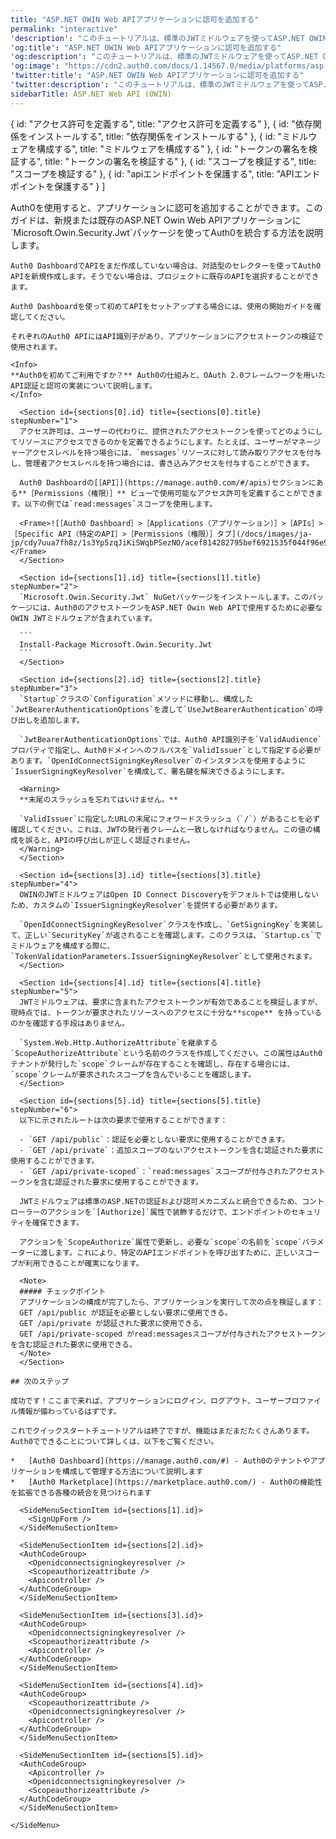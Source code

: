 ```yaml
---
title: "ASP.NET OWIN Web APIアプリケーションに認可を追加する"
permalink: "interactive"
'description': "このチュートリアルは、標準のJWTミドルウェアを使ってASP.NET OWIN APIアプリケーションに認可を追加する方法を説明します。"
'og:title': "ASP.NET OWIN Web APIアプリケーションに認可を追加する"
'og:description': "このチュートリアルは、標準のJWTミドルウェアを使ってASP.NET OWIN APIアプリケーションに認可を追加する方法を説明します。"
'og:image': "https://cdn2.auth0.com/docs/1.14567.0/media/platforms/asp.png"
'twitter:title': "ASP.NET OWIN Web APIアプリケーションに認可を追加する"
'twitter:description': "このチュートリアルは、標準のJWTミドルウェアを使ってASP.NET OWIN APIアプリケーションに認可を追加する方法を説明します。"
sidebarTitle: ASP.NET Web API (OWIN)
---
```





<QuickstartButtons githubLink="https://github.com/auth0-samples/auth0-aspnet-owin-webapi-samples/tree/master/Quickstart/Sample" lang="ja-jp" />

  { id: "アクセス許可を定義する", title: "アクセス許可を定義する" },
  { id: "依存関係をインストールする", title: "依存関係をインストールする" },
  { id: "ミドルウェアを構成する", title: "ミドルウェアを構成する" },
  { id: "トークンの署名を検証する", title: "トークンの署名を検証する" },
  { id: "スコープを検証する", title: "スコープを検証する" },
  { id: "apiエンドポイントを保護する", title: "APIエンドポイントを保護する" }
]

<Recipe>
  <Content>
    Auth0を使用すると、アプリケーションに認可を追加することができます。このガイドは、新規または既存のASP.NET Owin Web APIアプリケーションに`Microsoft.Owin.Security.Jwt`パッケージを使ってAuth0を統合する方法を説明します。

    Auth0 DashboardでAPIをまだ作成していない場合は、対話型のセレクターを使ってAuth0 APIを新規作成します。そうでない場合は、プロジェクトに既存のAPIを選択することができます。

    Auth0 Dashboardを使って初めてAPIをセットアップする場合には、使用の開始ガイドを確認してください。

    それぞれのAuth0 APIにはAPI識別子があり、アプリケーションにアクセストークンの検証で使用されます。

    <Info>
    **Auth0を初めてご利用ですか？** Auth0の仕組みと、OAuth 2.0フレームワークを用いたAPI認証と認可の実装について説明します。
    </Info>

      <Section id={sections[0].id} title={sections[0].title} stepNumber="1">
      アクセス許可は、ユーザーの代わりに、提供されたアクセストークンを使ってどのようにしてリソースにアクセスできるのかを定義できるようにします。たとえば、ユーザーがマネージャーアクセスレベルを持つ場合には、`messages`リソースに対して読み取りアクセスを付与し、管理者アクセスレベルを持つ場合には、書き込みアクセスを付与することができます。

      Auth0 Dashboardの[［API］](https://manage.auth0.com/#/apis)セクションにある**［Permissions（権限）］** ビューで使用可能なアクセス許可を定義することができます。以下の例では`read:messages`スコープを使用します。

      <Frame>![［Auth0 Dashboard］>［Applications（アプリケーション）］>［APIs］>［Specific API（特定のAPI］>［Permissions（権限）］タブ](/docs/images/ja-jp/cdy7uua7fh8z/1s3Yp5zqJiKiSWqbPSezNO/acef814282795bef6921535f044f96e9/Quickstarts_API.png)</Frame>
      </Section>

      <Section id={sections[1].id} title={sections[1].title} stepNumber="2">
      `Microsoft.Owin.Security.Jwt` NuGetパッケージをインストールします。このパッケージには、Auth0のアクセストークンをASP.NET Owin Web APIで使用するために必要なOWIN JWTミドルウェアが含まれています。

      ```
      Install-Package Microsoft.Owin.Security.Jwt
      ```
      </Section>

      <Section id={sections[2].id} title={sections[2].title} stepNumber="3">
      `Startup`クラスの`Configuration`メソッドに移動し、構成した`JwtBearerAuthenticationOptions`を渡して`UseJwtBearerAuthentication`の呼び出しを追加します。

      `JwtBearerAuthenticationOptions`では、Auth0 API識別子を`ValidAudience`プロパティで指定し、Auth0ドメインへのフルパスを`ValidIssuer`として指定する必要があります。`OpenIdConnectSigningKeyResolver`のインスタンスを使用するように`IssuerSigningKeyResolver`を構成して、署名鍵を解決できるようにします。

      <Warning>
      **末尾のスラッシュを忘れてはいけません。**

      `ValidIssuer`に指定したURLの末尾にフォワードスラッシュ（`/`）があることを必ず確認してください。これは、JWTの発行者クレームと一致しなければなりません。この値の構成を誤ると、APIの呼び出しが正しく認証されません。
      </Warning>
      </Section>

      <Section id={sections[3].id} title={sections[3].title} stepNumber="4">
      OWINのJWTミドルウェアはOpen ID Connect Discoveryをデフォルトでは使用しないため、カスタムの`IssuerSigningKeyResolver`を提供する必要があります。

      `OpenIdConnectSigningKeyResolver`クラスを作成し、`GetSigningKey`を実装して、正しい`SecurityKey`が返されることを確認します。このクラスは、`Startup.cs`でミドルウェアを構成する際に、`TokenValidationParameters.IssuerSigningKeyResolver`として使用されます。
      </Section>

      <Section id={sections[4].id} title={sections[4].title} stepNumber="5">
      JWTミドルウェアは、要求に含まれたアクセストークンが有効であることを検証しますが、現時点では、トークンが要求されたリソースへのアクセスに十分な**scope** を持っているのかを確認する手段はありません。

      `System.Web.Http.AuthorizeAttribute`を継承する`ScopeAuthorizeAttribute`という名前のクラスを作成してください。この属性はAuth0テナントが発行した`scope`クレームが存在することを確認し、存在する場合には、`scope`クレームが要求されたスコープを含んでいることを確認します。
      </Section>

      <Section id={sections[5].id} title={sections[5].title} stepNumber="6">
      以下に示されたルートは次の要求で使用することができます：

      - `GET /api/public`：認証を必要としない要求に使用することができます。
      - `GET /api/private`：追加スコープのないアクセストークンを含む認証された要求に使用することができます。
      - `GET /api/private-scoped`：`read:messages`スコープが付与されたアクセストークンを含む認証された要求に使用することができます。

      JWTミドルウェアは標準のASP.NETの認証および認可メカニズムと統合できるため、コントローラーのアクションを`[Authorize]`属性で装飾するだけで、エンドポイントのセキュリティを確保できます。

      アクションを`ScopeAuthorize`属性で更新し、必要な`scope`の名前を`scope`パラメーターに渡します。これにより、特定のAPIエンドポイントを呼び出すために、正しいスコープが利用できることが確実になります。

      <Note>
      ##### チェックポイント
      アプリケーションの構成が完了したら、アプリケーションを実行して次の点を検証します：
      GET /api/public が認証を必要としない要求に使用できる。
      GET /api/private が認証された要求に使用できる。
      GET /api/private-scoped がread:messagesスコープが付与されたアクセストークンを含む認証された要求に使用できる。
      </Note>
      </Section>

    ## 次のステップ

    成功です！ここまで来れば、アプリケーションにログイン、ログアウト、ユーザープロファイル情報が備わっているはずです。

    これでクイックスタートチュートリアルは終了ですが、機能はまだまだたくさんあります。Auth0でできることについて詳しくは、以下をご覧ください。

    *   [Auth0 Dashboard](https://manage.auth0.com/#) - Auth0のテナントやアプリケーションを構成して管理する方法について説明します
    *   [Auth0 Marketplace](https://marketplace.auth0.com/) - Auth0の機能性を拡張できる各種の統合を見つけられます
  </Content>

  <SideMenu sections={sections}>
      <SideMenuSectionItem id={sections[0].id}>
        <SignUpForm />
      </SideMenuSectionItem>

      <SideMenuSectionItem id={sections[1].id}>
        <SignUpForm />
      </SideMenuSectionItem>

      <SideMenuSectionItem id={sections[2].id}>
      <AuthCodeGroup>
        <Openidconnectsigningkeyresolver />
        <Scopeauthorizeattribute />
        <Apicontroller />
      </AuthCodeGroup>
      </SideMenuSectionItem>

      <SideMenuSectionItem id={sections[3].id}>
      <AuthCodeGroup>
        <Openidconnectsigningkeyresolver />
        <Scopeauthorizeattribute />
        <Apicontroller />
      </AuthCodeGroup>
      </SideMenuSectionItem>

      <SideMenuSectionItem id={sections[4].id}>
      <AuthCodeGroup>
        <Scopeauthorizeattribute />
        <Openidconnectsigningkeyresolver />
        <Apicontroller />
      </AuthCodeGroup>
      </SideMenuSectionItem>

      <SideMenuSectionItem id={sections[5].id}>
      <AuthCodeGroup>
        <Apicontroller />
        <Openidconnectsigningkeyresolver />
        <Scopeauthorizeattribute />
      </AuthCodeGroup>
      </SideMenuSectionItem>

    </SideMenu>
</Recipe>
